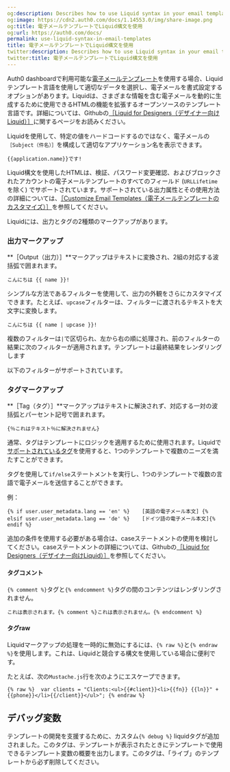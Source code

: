 ```yaml
---
og:description: Describes how to use Liquid syntax in your email templates.
og:image: https://cdn2.auth0.com/docs/1.14553.0/img/share-image.png
og:title: 電子メールテンプレートでLiquid構文を使用
og:url: https://auth0.com/docs/
permalink: use-liquid-syntax-in-email-templates
title: 電子メールテンプレートでLiquid構文を使用
twitter:description: Describes how to use Liquid syntax in your email templates.
twitter:title: 電子メールテンプレートでLiquid構文を使用
---
```


Auth0 dashboardで利用可能な[電子メールテンプレート](%24%7Bmanage_url%7D/#/branding/email_templates)を使用する場合、Liquidテンプレート言語を使用して適切なデータを選択し、電子メールを書式設定するオプションがあります。Liquidは、さまざまな情報を含む電子メールを動的に生成するために使用できるHTMLの機能を拡張するオープンソースのテンプレート言語です。詳細については、Githubの[［Liquid for Designers（デザイナー向けLiquid）］](https://github.com/Shopify/liquid/wiki/Liquid-for-Designers)に関するページをお読みください。

Liquidを使用して、特定の値をハードコードするのではなく、電子メールの`［Subject（件名）］`を構成して適切なアプリケーション名を表示できます。

`{{application.name}}です!`

Liquid構文を使用したHTMLは、検証、パスワード変更確認、およびブロックされたアカウントの電子メールテンプレートのすべてのフィールド (`URLLifetime`を除く) でサポートされています。サポートされている出力属性とその使用方法の詳細については、[［Customize Email Templates（電子メールテンプレートのカスタマイズ）］](/brand-and-customize/email/customize-email-templates)を参照してください。

Liquidには、出力とタグの2種類のマークアップがあります。

### 出力マークアップ

**［Output（出力）］**マークアップはテキストに変換され、2組の対応する波括弧で囲まれます。

`こんにちは {{ name }}!`

シンプルな方法であるフィルターを使用して、出力の外観をさらにカスタマイズできます。たとえば、`upcase`フィルターは、フィルターに渡されるテキストを大文字に変換します。

`こんにちは {{ name | upcase }}!`

複数のフィルターは`|`で区切られ、左から右の順に処理され、前のフィルターの結果に次のフィルターが適用されます。テンプレートは最終結果をレンダリングします

以下のフィルターがサポートされています。



### タグマークアップ

**［Tag（タグ）］**マークアップはテキストに解決されず、対応する一対の波括弧とパーセント記号で囲まれます。

`{％これはテキスト％に解決されません}`

通常、タグはテンプレートにロジックを適用するために使用されます。Liquidで[サポートされているタグ](https://github.com/Shopify/liquid/wiki/Liquid-for-Designers#tags)を使用すると、1つのテンプレートで複数のニーズを満たすことができます。

タグを使用して`if/else`ステートメントを実行し、1つのテンプレートで複数の言語で電子メールを送信することができます。

例：

`{% if user.user_metadata.lang == 'en' %}    [英語の電子メール本文] {% elsif user.user_metadata.lang == 'de' %}    [ドイツ語の電子メール本文]{% endif %} `

追加の条件を使用する必要がある場合は、caseステートメントの使用を検討してください。caseステートメントの詳細については、Githubの[［Liquid for Designers（デザイナー向けLiquid）］](https://github.com/Shopify/liquid/wiki/Liquid-for-Designers#case-statement)を参照してください。

#### タグコメント

`{% comment %}`タグと`{% endcomment %}`タグの間のコンテンツはレンダリングされません。

`これは表示されます。{% comment %}これは表示されません。{% endcomment %}`

#### タグraw

Liquidマークアップの処理を一時的に無効にするには、`{% raw %}`と`{% endraw %}`を使用します。これは、Liquidと競合する構文を使用している場合に便利です。

たとえば、次の`Mustache.js`行を次のようにエスケープできます。

`{% raw %}  var clients = "Clients:<ul>{{#client}}<li>{{fn}} {{ln}}" + {{phone}}</li>{{/client}}</ul>"; {% endraw %}`

## デバッグ変数

テンプレートの開発を支援するために、カスタム`{% debug %}` liquidタグが追加されました。このタグは、テンプレートが表示されたときにテンプレートで使用できるテンプレート変数の概要を出力します。このタグは、「ライブ」のテンプレートから必ず削除してください。